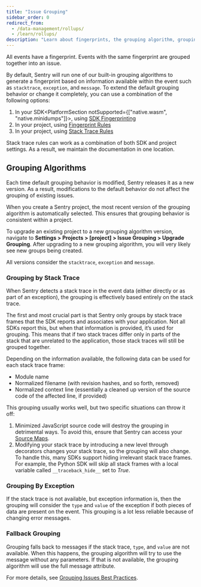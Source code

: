 ```yaml
---
title: "Issue Grouping"
sidebar_order: 0
redirect_from:
  - /data-management/rollups/
  - /learn/rollups/
description: "Learn about fingerprints, the grouping algorithm, grouping by stack trace, grouping by exceptions, and fallback grouping."
---
```


All events have a fingerprint. Events with the same fingerprint are grouped together into an issue.

By default, Sentry will run one of our built-in grouping algorithms to generate a fingerprint based on information available within the event such as `stacktrace`, `exception`, and `message`. To extend the default grouping behavior or change it completely, you can use a combination of the following options:

1. In your SDK<PlatformSection notSupported={["native.wasm", "native.minidumps"]}>, using [SDK Fingerprinting](./sdk-fingerprinting/)</PlatformSection>
2. In your project, using [Fingerprint Rules](./fingerprint-rules/)
3. In your project, using [Stack Trace Rules](./stack-trace-rules/)

<Note>

Stack trace rules can work as a combination of both SDK and project settings. As a result, we maintain the documentation in one location.

</Note>

## Grouping Algorithms

Each time default grouping behavior is modified, Sentry releases it as a new version. As a result, modifications to the default behavior do not affect the grouping of existing issues.

When you create a Sentry project, the most recent version of the grouping algorithm is automatically selected. This ensures that grouping behavior is consistent within a project.

To upgrade an existing project to a new grouping algorithm version, navigate to **Settings > Projects > [project] > Issue Grouping > Upgrade Grouping**. After upgrading to a new grouping algorithm, you will very likely see new groups being created.

All versions consider the `stacktrace`, `exception` and `message`.

### Grouping by Stack Trace

When Sentry detects a stack trace in the event data (either directly or as part of an exception), the grouping is effectively based entirely on the stack trace.

The first and most crucial part is that Sentry only groups by stack trace frames that the SDK reports and associates with your application. Not all SDKs report this, but when that information is provided, it’s used for grouping. This means that if two stack traces differ only in parts of the stack that are unrelated to the application, those stack traces will still be grouped together.

Depending on the information available, the following data can be used for each stack trace frame:

- Module name
- Normalized filename (with revision hashes, and so forth, removed)
- Normalized context line (essentially a cleaned up version of the source code of the affected line, if provided)

This grouping usually works well, but two specific situations can throw it off:

1. Minimized JavaScript source code will destroy the grouping in detrimental ways. To avoid this, ensure that Sentry can access your [Source Maps](/platforms/javascript/sourcemaps/).
2. Modifying your stack trace by introducing a new level through decorators changes your stack trace, so the grouping will also change. To handle this, many SDKs support hiding irrelevant stack trace frames. For example, the Python SDK will skip all stack frames with a local variable called `__traceback_hide__` set to _True_.

### Grouping By Exception

If the stack trace is not available, but exception information is, then the grouping will consider the `type` and `value` of the exception if both pieces of data are present on the event. This grouping is a lot less reliable because of changing error messages.

### Fallback Grouping

Grouping falls back to messages if the stack trace, `type`, and `value` are not available. When this happens, the grouping algorithm will try to use the message without any parameters. If that is not available, the grouping algorithm will use the full message attribute.

For more details, see [Grouping Issues Best Practices](/product/sentry-basics/guides/grouping-and-fingerprints/).
<!-- Update link-->

